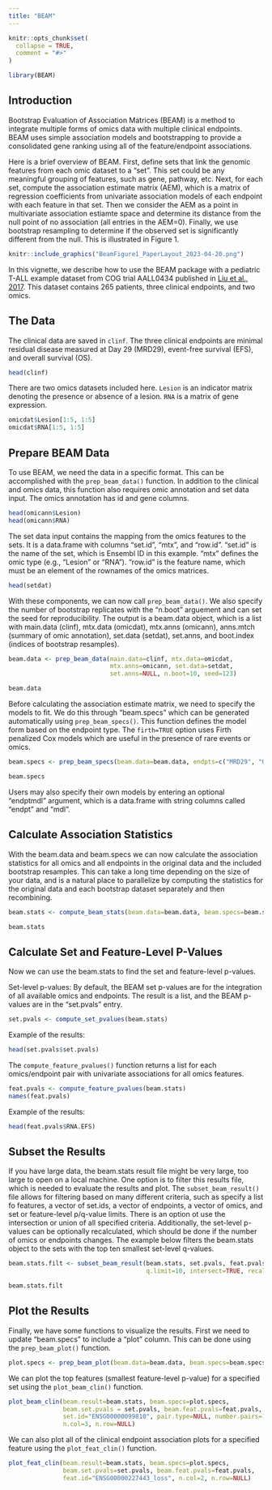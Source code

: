 ```yaml
---
title: "BEAM"
---
```


```r
knitr::opts_chunk$set(
  collapse = TRUE,
  comment = "#>"
)
```

```r
library(BEAM)
```


## Introduction

Bootstrap Evaluation of Association Matrices (BEAM) is a method to integrate multiple forms of omics data with multiple clinical endpoints. BEAM uses simple association models and bootstrapping to provide a consolidated gene ranking using all of the feature/endpoint associations.

Here is a brief overview of BEAM. First, define sets that link the genomic features from each omic dataset to a "set". This set could be any meaningful grouping of features, such as gene, pathway, etc. Next, for each set, compute the association estimate matrix (AEM), which is a matrix of regression coefficients from univariate association models of each endpoint with each feature in that set. Then we consider the AEM as a point in multivariate association estiamte space and determine its distance from the null point of no association (all entries in the AEM=0). Finally, we use bootstrap resampling to determine if the observed set is significantly different from the null. This is illustrated in Figure 1. 

```r
knitr::include_graphics("BeamFigure1_PaperLayout_2023-04-20.png")
```


In this vignette, we describe how to use the BEAM package with a pediatric T-ALL example dataset from COG trial AALL0434 published in [Liu et al., 2017](https://www.nature.com/articles/ng.3909). This dataset contains 265 patients, three clinical endpoints, and two omics.

## The Data

The clinical data are saved in $\texttt{clinf}$. The three clinical endpoints are minimal residual disease measured at Day 29 (MRD29), event-free survival (EFS), and overall survival (OS).

```r
head(clinf)
```

There are two omics datasets included here. $\texttt{Lesion}$ is an indicator matrix denoting the presence or absence of a lesion. $\texttt{RNA}$ is a matrix of gene expression.

```r
omicdat$Lesion[1:5, 1:5]
omicdat$RNA[1:5, 1:5]
```



## Prepare BEAM Data

To use BEAM, we need the data in a specific format. This can be accomplished with the `prep_beam_data()` function. In addition to the clinical and omics data, this function also requires omic annotation and set data input. The omics annotation has id and gene columns.

```r
head(omicann$Lesion)
head(omicann$RNA)
```

The set data input contains the mapping from the omics features to the sets. It is a data.frame with columns "set.id", "mtx", and "row.id". "set.id" is the name of the set, which is Ensembl ID in this example. "mtx" defines the omic type (e.g., "Lesion" or "RNA"). "row.id" is the feature name, which must be an element of the rownames of the omics matrices.

```r
head(setdat)
```


With these components, we can now call `prep_beam_data()`. We also specify the number of bootstrap replicates with the "n.boot" arguement and can set the seed for reproducibility. The output is a beam.data object, which is a list with main.data (clinf), mtx.data (omicdat), mtx.anns (omicann), anns.mtch (summary of omic annotation), set.data (setdat), set.anns, and boot.index (indices of bootstrap resamples).

```r
beam.data <- prep_beam_data(main.data=clinf, mtx.data=omicdat,
                            mtx.anns=omicann, set.data=setdat,
                            set.anns=NULL, n.boot=10, seed=123)
```

```r
beam.data
```


Before calculating the association estimate matrix, we need to specify the models to fit. We do this through "beam.specs" which can be generated automatically using `prep_beam_specs()`. This function defines the model form based on the endpoint type. The $\texttt{firth=TRUE}$ option uses Firth penalized Cox models which are useful in the presence of rare events or omics. 

```r
beam.specs <- prep_beam_specs(beam.data=beam.data, endpts=c("MRD29", "OS", "EFS"), firth=TRUE)
```

```r
beam.specs
```

Users may also specify their own models by entering an optional "endptmdl" argument, which is a data.frame with string columns called "endpt" and "mdl".


## Calculate Association Statistics

With the beam.data and beam.specs we can now calculate the association statistics for all omics and all endpoints in the original data and the included bootstrap resamples. This can take a long time depending on the size of your data, and is a natural place to parallelize by computing the statistics for the original data and each bootstrap dataset separately and then recombining. 

```r
beam.stats <- compute_beam_stats(beam.data=beam.data, beam.specs=beam.specs)
```

```r
beam.stats
```


## Calculate Set and Feature-Level P-Values

Now we can use the beam.stats to find the set and feature-level p-values.

Set-level p-values: By default, the BEAM set p-values are for the integration of all available omics and endpoints. The result is a list, and the BEAM p-values are in the "set.pvals" entry.

```r
set.pvals <- compute_set_pvalues(beam.stats)
```

Example of the results:

```r
head(set.pvals$set.pvals)
```


The `compute_feature_pvalues()` function returns a list for each omics/endpoint pair with univariate associations for all omics features.

```r
feat.pvals <- compute_feature_pvalues(beam.stats)
names(feat.pvals)
```

Example of the results:

```r
head(feat.pvals$RNA.EFS)
```



## Subset the Results

If you have large data, the beam.stats result file might be very large, too large to open on a local machine. One option is to filter this results file, which is needed to evaluate the results and plot. The `subset_beam_result()` file allows for filtering based on many different criteria, such as specify a list fo features, a vector of set.ids, a vector of endpoints, a vector of omics, and set or feature-level p/q-value limits. There is an option ot use the intersection or union of all specified criteria. Additionally, the set-level p-values can be optionally recalculated, which should be done if the number of omics or endpoints changes. The example below filters the beam.stats object to the sets with the top ten smallest set-level q-values. 

```r
beam.stats.filt <- subset_beam_result(beam.stats, set.pvals, feat.pvals, endpts=NULL,
                                      q.limit=10, intersect=TRUE, recalc=FALSE)
```

```r
beam.stats.filt
```



## Plot the Results

Finally, we have some functions to visualize the results. First we need to update "beam.specs" to include a "plot" column. This can be done using the `prep_beam_plot()` function.

```r
plot.specs <- prep_beam_plot(beam.data=beam.data, beam.specs=beam.specs)
```
We can plot the top features (smallest feature-level p-value) for a specified set using the `plot_beam_clin()` function.

```r
plot_beam_clin(beam.result=beam.stats, beam.specs=plot.specs,
               beam.set.pvals = set.pvals, beam.feat.pvals=feat.pvals,
               set.id="ENSG00000099810", pair.type=NULL, number.pairs=1,
               n.col=3, n.row=NULL)
```

We can also plot all of the clinical endpoint association plots for a specified feature using the `plot_feat_clin()` function.

```r
plot_feat_clin(beam.result=beam.stats, beam.specs=plot.specs,
               beam.set.pvals=set.pvals, beam.feat.pvals=feat.pvals,
               feat.id="ENSG00000227443_loss", n.col=2, n.row=NULL)
```


